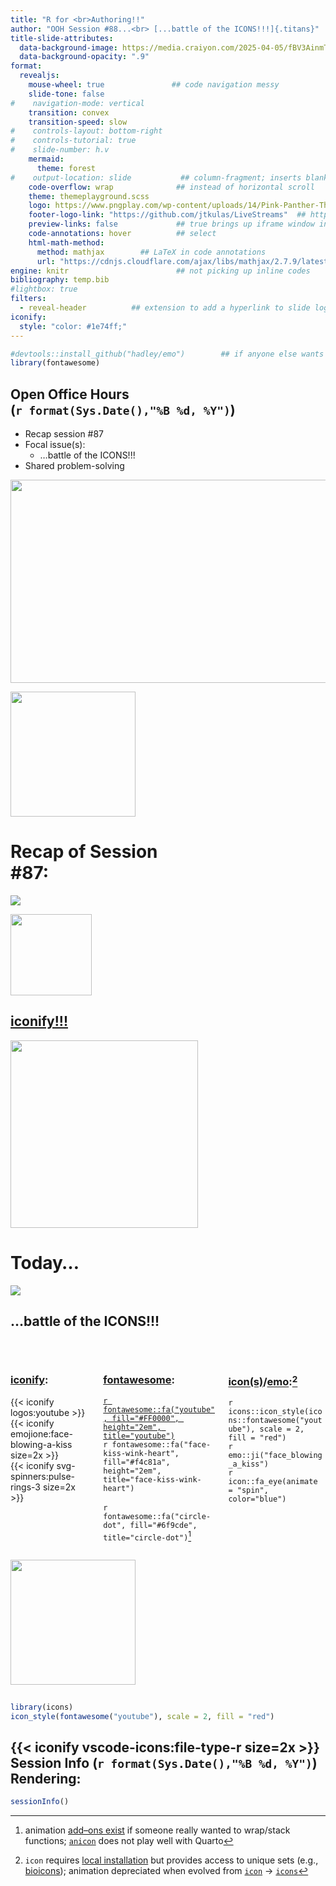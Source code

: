 ```yaml
---
title: "R for <br>Authoring!!" 
author: "OOH Session #88...<br> [...battle of the ICONS!!!]{.titans}"
title-slide-attributes: 
  data-background-image: https://media.craiyon.com/2025-04-05/fBV3AinmT0WoK48-K-hIjQ.webp #https://media.craiyon.com/2025-04-19/6SOKpdtoRuevUgTEwUwhBQ.webp 
  data-background-opacity: ".9"
format:
  revealjs:
    mouse-wheel: true               ## code navigation messy
    slide-tone: false
#    navigation-mode: vertical
    transition: convex
    transition-speed: slow
#    controls-layout: bottom-right
#    controls-tutorial: true
#    slide-number: h.v
    mermaid:
      theme: forest
#    output-location: slide           ## column-fragment; inserts blank 2nd slide
    code-overflow: wrap              ## instead of horizontal scroll
    theme: themeplayground.scss       
    logo: https://www.pngplay.com/wp-content/uploads/14/Pink-Panther-Thinking-Transparent-Images.png
    footer-logo-link: "https://github.com/jtkulas/LiveStreams"  ## https://github.com/shafayetShafee/reveal-header#readme
    preview-links: false             ## true brings up iframe window instead of "site"
    code-annotations: hover          ## select
    html-math-method: 
      method: mathjax        ## LaTeX in code annotations
      url: "https://cdnjs.cloudflare.com/ajax/libs/mathjax/2.7.9/latest.js?config=TeX-MML-AM_CHTML"
engine: knitr                        ## not picking up inline codes
bibliography: temp.bib
#lightbox: true
filters: 
  - reveal-header          ## extension to add a hyperlink to slide logo
iconify:
  style: "color: #1e74ff;"
---
```


```r
#devtools::install_github("hadley/emo")        ## if anyone else wants to render
library(fontawesome)
```

## Open Office Hours <br>(`r format(Sys.Date(),"%B %d, %Y")`)

::: {layout="[90,10]"}
::: first-column
+ Recap session #87
+ Focal issue(s):
    + [...battle of the ICONS!!!]{.titans2}
+ Shared problem-solving

:::

::: second-column
:::

:::

![](img/title87.JPG){.absolute top="135" right="-120" width="600" height="325"}

![](https://static.vecteezy.com/system/resources/previews/015/241/249/non_2x/glowing-neon-arrow-doodle-transparent-free-png.png){.absolute top="155" left="360" width="200"}

# Recap of Session <br>#87: 

![](https://pngimg.com/d/sticky_note_PNG18964.png){.absolute right="50" top="200"}

![](https://community-openhab-org.s3.dualstack.eu-central-1.amazonaws.com/original/3X/4/4/4486dfe2681b7b51b0615dab850a1f8cdaa95ac6.png){.absolute width="130" top="255" right="110"}

## [[iconify!!!]{.tangerine}](https://github.com/mcanouil/quarto-iconify)

![](https://www.vectorkhazana.com/assets/images/products/marilyn_monroe_3.png){.absolute right="-130" top="0" height="300"}

# Today...

![](https://media4.giphy.com/media/v1.Y2lkPTc5MGI3NjExbGZvamRkOXptZHZwb3JvaThybGgxdm1weDA4ZzNmbnBwMGxwZjRnYSZlcD12MV9pbnRlcm5hbF9naWZfYnlfaWQmY3Q9Zw/Pyv6fShlz8XHq/giphy.gif)

## [...battle of the ICONS!!!]{.titans2} 

<br>

::: {.columns}
::: {.column width="27%"}
### [[iconify](https://github.com/mcanouil/quarto-iconify)]{.smaller}:

 {{< iconify logos:youtube >}} <br>
 {{< iconify emojione:face-blowing-a-kiss size=2x >}} <br>
 {{< iconify svg-spinners:pulse-rings-3 size=2x >}}

:::

::: {.column width="38%"}
### [[fontawesome](https://rstudio.github.io/fontawesome/)]{.smaller}:

[`r fontawesome::fa("youtube", fill="#FF0000", height="2em", title="youtube")`](https://cran.r-project.org/web/packages/fontawesome/fontawesome.pdf) <br>
`r fontawesome::fa("face-kiss-wink-heart", fill="#f4c81a", height="2em", title="face-kiss-wink-heart")` <br>
  <br>
 `r fontawesome::fa("circle-dot", fill="#6f9cde", title="circle-dot")`^[animation [add--ons exist](https://github.com/mcanouil/quarto-animate) if someone really wanted to wrap/stack functions; [`anicon`](https://anicon.netlify.app/#4) does not play well with Quarto]  

:::

::: {.column width="33%"} 
### [[icon(s)](https://pkg.mitchelloharawild.com/icons/)/[emo](https://github.com/hadley/emo)]{.smaller}:^[`icon` requires [local installation](https://pkg.mitchelloharawild.com/icons/news/index.html) but provides access to unique sets (e.g., [bioicons](https://bioicons.com/)); animation depreciated when evolved from [`icon`](https://ropensci.org/blog/2018/05/15/icon/) $\rightarrow$ [`icons`](https://github.com/mitchelloharawild/icons/)]

`r icons::icon_style(icons::fontawesome("youtube"), scale = 2, fill = "red")` <br>
`r emo::ji("face_blowing_a_kiss")` <br>
`r icon::fa_eye(animate = "spin", color="blue")` 

:::

:::


![](https://media2.giphy.com/media/v1.Y2lkPTc5MGI3NjExbzJzeHBrd2owZTZpZ3VsZmY3NTl3cjcweno0c3BmYzE1dm1xZ3EyciZlcD12MV9pbnRlcm5hbF9naWZfYnlfaWQmY3Q9Zw/2OVL0dLCB5nck/giphy.gif){.absolute right="-120" top="-20" height="200"}

##

```r
library(icons)
icon_style(fontawesome("youtube"), scale = 2, fill = "red")
```


## {{< iconify vscode-icons:file-type-r size=2x >}} Session Info (`r format(Sys.Date(),"%B %d, %Y")`) Rendering: 
```r
sessionInfo()
```

